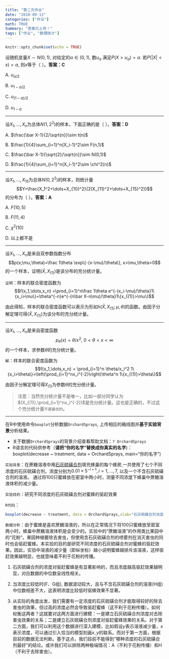 ```yaml
---
title: "第二次作业"
date: "2018-09-13"
categories: ["作业"]
math: TRUE
Summary: "答案已上传！"
tags: ["作业", "数理统计"]
---
```


```r
knitr::opts_chunk$set(echo = TRUE)
```


设随机变量$X\sim N(0,1)$, 对给定的$\alpha\in(0,1)$, 数$u_{\alpha}$ 满足$P(X>u_\alpha)=\alpha$. 若$P(|X|<x)=\alpha$, 则$x$等于（  ）。**答案：C**

A. $u_{\alpha/2}$

B. $u_{1-\alpha/2}$

C. $u_{(1-\alpha)/2}$

D. $u_{1-\alpha}$


---

设$X_1,\dots,X_n$为总体$N(1,2^2)$的样本，下面正确的是（  ）。**答案：D**

A. $\frac{\bar X-1}{2/\sqrt{n}}\sim t(n)$

B. $\frac{1}{4}\sum_{i=1}^n(X_i-1)^2\sim F(n,1)$

C. $\frac{\bar X-1}{\sqrt{2}/\sqrt{n}}\sim N(0,1)$

D. $\frac{1}{4}\sum_{i=1}^n(X_i-1)^2\sim \chi^2(n)$

---

设$X_1,\dots,X_{15}$为总体$N(0,2^2)$的样本，则统计量
$$Y=\frac{X_1^2+\dots+X_{10}^2}{2(X_{11}^2+\dots+X_{15}^2)}$$
的分布为（  ）。**答案：A**

A. $F(10,5)$

B. $F(11,4)$

C. $\chi^2(10)$

D. 以上都不是

---

设$X_1,\dots,X_n$是来自双参数指数分布
$$p(x;\mu,\theta)=\frac 1\theta \exp\{-(x-\mu)/\theta\}, x>\mu,\theta>0$$
的一个样本，证明$(\bar X,X_{(1)})$是该分布的充分统计量。


`证明`：样本的联合密度函数为
$$f(x_1,\dots,x_n) =\prod_{i=1}^n\frac 1\theta e^{-(x_i-\mu)/\theta}1\{x_i>\mu\}=\theta^{-n}e^{-(n\bar X-n\mu)/\theta}1\{x_{(1)}>\mu\}$$

由此得知，样本的联合密度函数可以表示为形如$h(\bar X,X_{(1)};\mu,\theta)$的函数。由因子分解定理可得$(\bar X,X_{(1)})$为该分布的充分统计量。


---

设$X_1,\dots,X_n$是来自密度函数
$$p_\theta(x)=\theta/x^2,\ 0<\theta<x<\infty$$
的一个样本，求参数$\theta$的充分统计量。


`解`：样本的联合密度函数为
$$f(x_1,\dots,x_n) = \prod_{i=1}^n \theta/x_i^2 1\{x_i>\theta\}=\left(\prod_{i=1}^nx_i^{-2}\right)\theta^n 1\{x_{(1)}>\theta\}$$

由因子分解定理可得$X_{(1)}$为参数$\theta$的充分统计量。


> 注意：当然充分统计量不是唯一，比如一部分同学认为$(X_{(1)},\prod_{i=1}^nx_i^{-2})$是充分统计量。这也是正确的，不过这个充分统计量`不是最优的`。

---

在R中使用命令`boxplot`分析数据`OrchardSprays`, 上传相应的箱线图并**基于实验背景**分析结果。

- 关于数据`OrchardSprays`的背景介绍查看帮助文档：`? OrchardSprays` 
- R语言的代码供参考（**请把“你的名字”替换成你真实的名字**)：boxplot(decrease ~ treatment, data = OrchardSprays, main="你的名字")



`实验背景`：在蔗糖溶液中用[石灰硫磺合剂](https://baike.baidu.com/item/%E7%9F%B3%E7%A1%AB%E5%90%88%E5%89%82/2228879?fr=aladdin)填充蜂巢的每个蜂房,一共使用了七个不同浓度的石灰硫磺合剂，浓度分别为$0.01\times 5^{-i+1},i=1,\dots,7$,  以及一个不含石灰硫磺合剂的溶液。
通过将100只蜜蜂放在密室中两小时，测量不同浓度下蜂巢中蔗糖溶液体积的减少量。

`实验目的`：研究不同浓度的石灰硫磺合剂对蜜蜂的驱赶效果

`R代码`：

```r
boxplot(decrease ~ treatment, data = OrchardSprays,xlab="石灰硫磺合剂浓度",ylab="溶液减少量",main="不同浓度的驱蜂效果比较")
```

`数据分析`：由于蜜蜂是喜欢蔗糖溶液的，所以在正常情况下将100只蜜蜂放至密室两小时，蜂巢中蔗糖溶液体积是会变少的。实验中的“蔗糖溶液”的作用类比果园中的“花粉”。果园种植要除去害虫，但使用含石灰硫磺合剂的喷雾剂在消灭害虫的同时也会驱赶蜜蜂。本实验的目的是研究不同浓度的石灰硫磺合剂对蜜蜂的驱赶效果。因此，实验中溶液的减少量（即纵坐标）越小说明蜜蜂越排斥该溶液，这样驱赶效果越明显，也就意味着不利于花粉的传播。



1. 石灰硫磺合剂的浓度对驱赶蜜蜂是有显著影响的，而且浓度越高驱赶效果越明显，对应数据的中位数呈线性相关。

2. 当浓度比较低时(F、G组), 数据波动较大，且与不含石灰硫磺合剂的溶液(H组)中位数相差不大，这表明浓度比较低时驱蜂效果不显著。

3. 从实际的角度出发，我们需要有一定浓度的石灰硫磺合剂才能取得较好的除去害虫的效果，但过高的浓度必然会导致驱赶蜜蜂（这不利于花粉传播）。如何权衡这两者？这就要对这两方面进行建模：一是建立石灰硫磺合剂浓度对去除害虫效果的关系；二是建立石灰硫磺合剂浓度对驱赶蜜蜂效果的关系。对于第二方面，我们可以利用这个数据进行深入建模，比如假设$y$表示溶液减少量，$x$表示浓度，可以通过引入恰当的模型刻画$x,y$的联系。而对于第一方面，根据目前的数据无法判断。基于这点，我们目前不能得到“哪种浓度的石灰硫磺合剂最好”的结论。或许我们可以排除两种极端情况：A（不利于花粉传播）和H（不利于去除害虫）。



